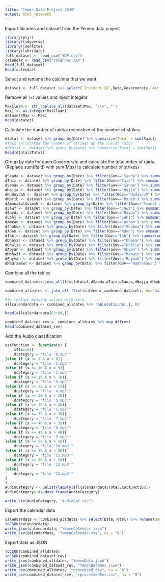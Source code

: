 ```yaml
---
title: "Yemen Data Project 2019"
output: html_notebook
---
```


Import libraries and dataset from the Yemen data project
```r
library(plyr)
library(tidyverse)
library(jsonlite)
library(lubridate)
full_dataset <- read_csv("YDP.csv")
calendar <- read_csv("calendar.csv")
head(full_dataset)
head(calendar)
```

Select and rename the columns that we want
```r
dataset <- full_dataset %>% select(`Incident ID`,Date,Governorate,`Air Strikes Min.`,`Air Strikes Max.`) %>% rename(ID=`Incident ID`, Gov=Governorate, Raid=`Air Strikes Min.`,Max=`Air Strikes Max.`)  %>% mutate(Date=dmy(Date))
```

Remove all (+) values and inject integers
```r
MaxClean <- str_replace_all(dataset$Max, "\\+", "")
Max1 <- as.integer(MaxClean)
dataset$Max <- Max1
head(dataset)
```

Calculate the number of raids irrespective of the number of strikes
```r
dtotal <- dataset %>% group_by(Date) %>% summarize(Total = sum(Raid))
#This calculated the number of strikes as the sum of raids
#dtotal <- dataset %>% group_by(Date) %>% summarize(Total = sum(Max))
head(dtotal$Total)


```

Group by date for each Governorate and calculate the total nuber of raids. (Replace sum(Raid) with sum(Max) to calculate number of strikes)
```r
dSaada <- dataset %>% group_by(Date) %>% filter(Gov=="Saada") %>% summarize (Saada = sum(Raid))
dTaiz <- dataset %>% group_by(Date) %>% filter(Gov=="Taiz") %>% summarize (Taiz = sum(Raid))
dSanaa <- dataset %>% group_by(Date) %>% filter(Gov=="Sanaa") %>% summarize (Sanaa = sum(Raid))
dHajja <- dataset %>% group_by(Date) %>% filter(Gov=="Hajja") %>% summarize (Hajja = sum(Raid))
dHudaydah <- dataset %>% group_by(Date) %>% filter(Gov=="Hudaydah") %>% summarize (Hodeidah = sum(Raid))
dMarib <- dataset %>% group_by(Date) %>% filter(Gov=="Marib") %>% summarize (Marib = sum(Raid))
dAmanatalAsimah <- dataset %>% group_by(Date) %>% filter(Gov=="Amanat al Asimah") %>% summarize (`Amanat al Asimah` = sum(Raid))
dJawf <- dataset %>% group_by(Date) %>% filter(Gov=="Jawf") %>% summarize (Jawf = sum(Raid))
dBayda <- dataset %>% group_by(Date) %>% filter(Gov=="Bayda") %>% summarize (Bayda = sum(Raid))
dLahj <- dataset %>% group_by(Date) %>% filter(Gov=="Lahj") %>% summarize (Lahj = sum(Raid))
dAmran <- dataset %>% group_by(Date) %>% filter(Gov=="Amran") %>% summarize (Amran = sum(Raid))
dShabwa <- dataset %>% group_by(Date) %>% filter(Gov=="Shabwa") %>% summarize (Shabwa = sum(Raid))
dAden <- dataset %>% group_by(Date) %>% filter(Gov=="Aden") %>% summarize (Aden = sum(Raid))
dIbb <- dataset %>% group_by(Date) %>% filter(Gov=="Ibb") %>% summarize (Ibb = sum(Raid))
dDhamar <- dataset %>% group_by(Date) %>% filter(Gov=="Dhamar") %>% summarize (Dhamar = sum(Raid))
dDhalie <- dataset %>% group_by(Date) %>% filter(Gov=="Dhalie") %>% summarize (Dhalie = sum(Raid))
dAbyan <- dataset %>% group_by(Date) %>% filter(Gov=="Abyan") %>% summarize (Abyan = sum(Raid))
dMahwit <- dataset %>% group_by(Date) %>% filter(Gov=="Mahwit") %>% summarize (Mahwit = sum(Raid))
dRaymah <- dataset %>% group_by(Date) %>% filter(Gov=="Raymah") %>% summarize (Raymah = sum(Raid))
dHadramawt <- dataset %>% group_by(Date) %>% filter(Gov=="Hadramawt") %>% summarize (Hadramawt = sum(Raid))
```

Combine all the tables
```r
combined_dataset<-join_all(list(dtotal,dSaada,dTaiz,dSanaa,dHajja,dHudaydah,dMarib,dAmanatalAsimah,dJawf,dBayda,dLahj,dAmran,dShabwa,dAden,dIbb,dDhamar,dDhalie,dAbyan,dMahwit,dRaymah,dHadramawt), by='Date', type='left')

combined_alldates <- join_all (list(calendar,combined_dataset), by="Date", type="left")

#to replace missing values with zero
allcalendardata <- combined_alldates %>% replace(is.na(.), 0)

head(allcalendardata[63:68,])

combined_dataset_rev <- combined_alldates %>% map_df(rev)
head(combined_dataset_rev)
```

Add the Audio classification
```r
catfunction <- function(x) {
    if(x==0){
	dcategory = "file '0,mp3'"
}else if (x <= 5 & x > 0){
	dcategory = "file '1.mp3'"
}else if (x <= 10 & x > 5){
	dcategory = "file '2.mp3'"
}else if (x <= 15 & x > 10){
	dcategory = "file '3.mp3'"
}else if (x <= 20 & x > 15){
	dcategory = "file '4.mp3'"
}else if (x <= 25 & x > 20){
	dcategory = "file '5.mp3'"
}else if (x <= 30 & x > 25){
	dcategory = "file '6.mp3'"
}else if (x <= 35 & x > 30){
	dcategory = "file '7.mp3'"
}else if (x <= 40 & x > 35){
	dcategory = "file '8.mp3'"
}else if (x <= 45 & x > 40){
	dcategory = "file '9.mp3'"
}else if (x <= 50 & x > 45){
	dcategory = "file '10.mp3'"
}else if (x <= 55 & x > 50){
	dcategory = "file '11.mp3'"
}else if (x <= 60 & x > 55){
	dcategory = "file '12.mp3'"
}else{
	dcategory = "file '13.mp3'"
}
}
AudioCategory <- unlist(lapply(allcalendardata$Total,catfunction))
AudioCategory<-as.data.frame(AudioCategory)

write_csv(AudioCategory, "AudioCat.csv")
```

Export the calendar data
```r
calendardata <- combined_alldates %>% select(Date,Total) %>% rename(day=Date, value=Total)
toJSON(calendardata)
write_json(calendardata, "YemenCalendar.json")
write_csv(calendardata, "YemenCalendar.csv", na = "0")
```

Export data as JSON
```r

toJSON(combined_alldates)
toJSON(combined_dataset_rev)
write_json(combined_alldates, "YemenData.json")
write_json(combined_dataset_rev, "YemenDataRev.json")
write_csv(combined_alldates, "rprocessed.csv", na = "0")
write_csv(combined_dataset_rev, "rprocessedRev.csv", na = "0")

```
